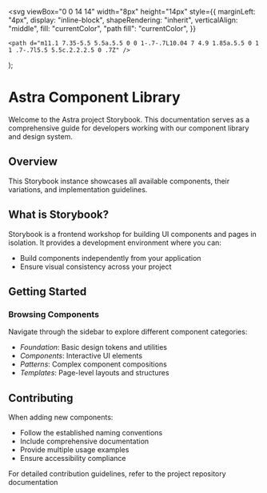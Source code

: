 
  <svg
    viewBox="0 0 14 14"
    width="8px"
    height="14px"
    style={{
      marginLeft: "4px",
      display: "inline-block",
      shapeRendering: "inherit",
      verticalAlign: "middle",
      fill: "currentColor",
      "path fill": "currentColor",
    }}
  >
    <path d="m11.1 7.35-5.5 5.5a.5.5 0 0 1-.7-.7L10.04 7 4.9 1.85a.5.5 0 1 1 .7-.7l5.5 5.5c.2.2.2.5 0 .7Z" />
  </svg>
);

<Meta title="Configure" />

# Astra Component Library

Welcome to the Astra project Storybook. This documentation serves as a comprehensive guide for developers working with our component library and design system.

## Overview

This Storybook instance showcases all available components, their variations, and implementation guidelines.

## What is Storybook?

Storybook is a frontend workshop for building UI components and pages in isolation. It provides a development environment where you can:

- Build components independently from your application
- Ensure visual consistency across your project

## Getting Started

### Browsing Components

Navigate through the sidebar to explore different component categories:

- _Foundation_: Basic design tokens and utilities
- _Components_: Interactive UI elements
- _Patterns_: Complex component compositions
- _Templates_: Page-level layouts and structures

## Contributing

When adding new components:

- Follow the established naming conventions
- Include comprehensive documentation
- Provide multiple usage examples
- Ensure accessibility compliance

For detailed contribution guidelines, refer to the project repository documentation
